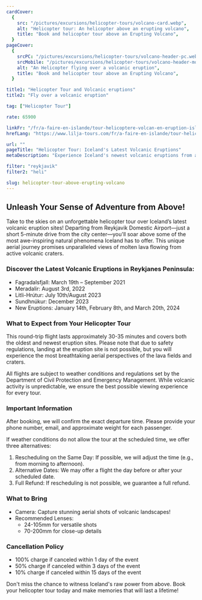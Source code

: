 ```yaml
---
cardCover:
  {
    src: "/pictures/excursions/helicopter-tours/volcano-card.webp",
    alt: "Helicopter tour: An helicopter above an erupting volcano",
    title: "Book and helicopter tour above an Erupting Volcano",
  }
pageCover:
  {
    srcPC: "/pictures/excursions/helicopter-tours/volcano-header-pc.webp",
    srcMobile: "/pictures/excursions/helicopter-tours/volcano-header-mobile.webp",
    alt: "An Helicopter flying over a volcanic eruption",
    title: "Book and helicopter tour above an Erupting Volcano",
  }

title1: "Helicopter Tour and Volcanic eruptions"
title2: "Fly over a volcanic eruption"

tag: ["Helicopter Tour"]

rate: 65900

linkFr: "/fr/a-faire-en-islande/tour-helicoptere-volcan-en-eruption-islande/"
hrefLang: "https://www.lilja-tours.com/fr/a-faire-en-islande/tour-helicoptere-volcan-en-eruption-islande/"

url: ""
pageTitle: "Helicopter Tour: Iceland's Latest Volcanic Eruptions"
metaDescription: "Experience Iceland's newest volcanic eruptions from above with a breathtaking helicopter tour from Reykjavik. Book your adventure now!"

filter: "reykjavik"
filter2: "heli"

slug: helicopter-tour-above-erupting-volcano
---
```


## Unleash Your Sense of Adventure from Above!

Take to the skies on an unforgettable helicopter tour over Iceland’s latest volcanic eruption sites! Departing from Reykjavik Domestic Airport—just a short 5-minute drive from the city center—you'll soar above some of the most awe-inspiring natural phenomena Iceland has to offer. This unique aerial journey promises unparalleled views of molten lava flowing from active volcanic craters.

### Discover the Latest Volcanic Eruptions in Reykjanes Peninsula:

- Fagradalsfjall: March 19th – September 2021
- Meradalir: August 3rd, 2022
- Litli-Hrútur: July 10th/August 2023
- Sundhnúkur: December 2023
- New Eruptions: January 14th, February 8th, and March 20th, 2024

### What to Expect from Your Helicopter Tour

This round-trip flight lasts approximately 30-35 minutes and covers both the oldest and newest eruption sites. Please note that due to safety regulations, landing at the eruption site is not possible, but you will experience the most breathtaking aerial perspectives of the lava fields and craters.

All flights are subject to weather conditions and regulations set by the Department of Civil Protection and Emergency Management. While volcanic activity is unpredictable, we ensure the best possible viewing experience for every tour.

### Important Information

After booking, we will confirm the exact departure time. Please provide your phone number, email, and approximate weight for each passenger.

If weather conditions do not allow the tour at the scheduled time, we offer three alternatives:

1. Rescheduling on the Same Day: If possible, we will adjust the time (e.g., from morning to afternoon).
2. Alternative Dates: We may offer a flight the day before or after your scheduled date.
3. Full Refund: If rescheduling is not possible, we guarantee a full refund.

### What to Bring

- Camera: Capture stunning aerial shots of volcanic landscapes!
- Recommended Lenses:
  - 24-105mm for versatile shots
  - 70-200mm for close-up details

### Cancellation Policy

- 100% charge if canceled within 1 day of the event
- 50% charge if canceled within 3 days of the event
- 10% charge if canceled within 15 days of the event

Don't miss the chance to witness Iceland's raw power from above. Book your helicopter tour today and make memories that will last a lifetime!

<script
  type="text/javascript"
  src="https://widgets.bokun.io/assets/javascripts/apps/build/BokunWidgetsLoader.js?bookingChannelUUID=97236c68-b945-4a96-8587-660bdc4c45fd"
  async
></script>

<div
  class="bokunWidget"
  data-src="https://widgets.bokun.io/online-sales/97236c68-b945-4a96-8587-660bdc4c45fd/experience-calendar/648263"
></div>
